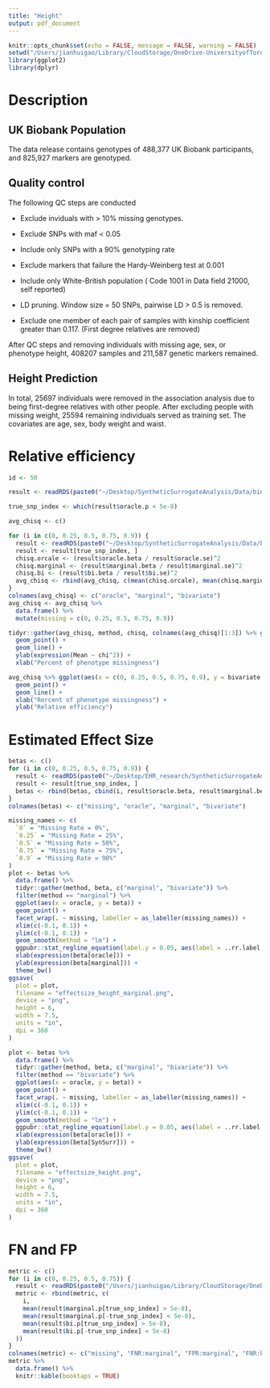 ```yaml
---
title: "Height"
output: pdf_document
---
```


```r
knitr::opts_chunk$set(echo = FALSE, message = FALSE, warning = FALSE)
setwd("/Users/jianhuigao/Library/CloudStorage/OneDrive-UniversityofToronto/EHR_research/SyntheticSurrogateAnalysis/Data/")
library(ggplot2)
library(dplyr)
```

# Description
## UK Biobank Population

The data release contains genotypes of 488,377 UK Biobank participants, and 825,927 markers are genotyped.

## Quality control

The following QC steps are conducted

-   Exclude inviduals with \> 10% missing genotypes.

-   Exclude SNPs with maf \< 0.05

-   Include only SNPs with a 90% genotyping rate

-   Exclude markers that failure the Hardy-Weinberg test at 0.001

-   Include only White-British population ( Code 1001 in Data field 21000, self reported)

-   LD pruning. Window size = 50 SNPs, pairwise LD \> 0.5 is removed.

-   Exclude one member of each pair of samples with kinship coefficient greater than 0.117. (First degree relatives are removed)

After QC steps and removing individuals with missing age, sex, or phenotype height, 408207 samples and 211,587 genetic markers remained.

## Height Prediction
In total, 25697 individuals were removed in the association analysis due to being first-degree relatives with other people. After excluding people with missing weight, 25594 remaining individuals served as training set. The covariates are age, sex, body weight and waist. 

# Relative efficiency
```r
id <- 50

result <- readRDS(paste0("~/Desktop/SyntheticSurrogateAnalysis/Data/binormal_field=", id, "_nmissing=", 0, ".rds"))

true_snp_index <- which(result$oracle.p < 5e-8)

avg_chisq <- c()

for (i in c(0, 0.25, 0.5, 0.75, 0.9)) {
  result <- readRDS(paste0("~/Desktop/SyntheticSurrogateAnalysis/Data/binormal_field=", id, "_nmissing=", i, ".rds"))
  result <- result[true_snp_index, ]
  chisq.orcale <- (result$oracle.beta / result$oracle.se)^2
  chisq.marginal <- (result$marginal.beta / result$marginal.se)^2
  chisq.bi <- (result$bi.beta / result$bi.se)^2
  avg_chisq <- rbind(avg_chisq, c(mean(chisq.orcale), mean(chisq.marginal), mean(chisq.bi)))
}
colnames(avg_chisq) <- c("oracle", "marginal", "bivariate")
avg_chisq <- avg_chisq %>%
  data.frame() %>%
  mutate(missing = c(0, 0.25, 0.5, 0.75, 0.9))

tidyr::gather(avg_chisq, method, chisq, colnames(avg_chisq)[1:3]) %>% ggplot(aes(x = missing, y = chisq, group = method, color = method)) +
  geom_point() +
  geom_line() +
  ylab(expression(Mean ~ chi^2)) +
  xlab("Percent of phenotype missingness")

avg_chisq %>% ggplot(aes(x = c(0, 0.25, 0.5, 0.75, 0.9), y = bivariate / marginal)) +
  geom_point() +
  geom_line() +
  xlab("Rercent of phenotype missingness") +
  ylab("Relative efficiency")
```

# Estimated Effect Size
```r
betas <- c()
for (i in c(0, 0.25, 0.5, 0.75, 0.9)) {
  result <- readRDS(paste0("~/Desktop/EHR_research/SyntheticSurrogateAnalysis/Data/binormal_field=", id, "_nmissing=", i, ".rds"))
  result <- result[true_snp_index, ]
  betas <- rbind(betas, cbind(i, result$oracle.beta, result$marginal.beta, result$bi.beta))
}
colnames(betas) <- c("missing", "oracle", "marginal", "bivariate")

missing_names <- c(
  `0` = "Missing Rate = 0%",
  `0.25` = "Missing Rate = 25%",
  `0.5` = "Missing Rate = 50%",
  `0.75` = "Missing Rate = 75%",
  `0.9` = "Missing Rate = 90%"
)
plot <- betas %>%
  data.frame() %>%
  tidyr::gather(method, beta, c("marginal", "bivariate")) %>%
  filter(method == "marginal") %>%
  ggplot(aes(x = oracle, y = beta)) +
  geom_point() +
  facet_wrap(. ~ missing, labeller = as_labeller(missing_names)) +
  xlim(c(-0.1, 0.1)) +
  ylim(c(-0.1, 0.1)) +
  geom_smooth(method = "lm") +
  ggpubr::stat_regline_equation(label.y = 0.05, aes(label = ..rr.label..)) +
  xlab(expression(beta[oracle])) +
  ylab(expression(beta[marginal])) +
  theme_bw()
ggsave(
  plot = plot,
  filename = "effectsize_height_marginal.png",
  device = "png",
  height = 6,
  width = 7.5,
  units = "in",
  dpi = 360
)

plot <- betas %>%
  data.frame() %>%
  tidyr::gather(method, beta, c("marginal", "bivariate")) %>%
  filter(method == "bivariate") %>%
  ggplot(aes(x = oracle, y = beta)) +
  geom_point() +
  facet_wrap(. ~ missing, labeller = as_labeller(missing_names)) +
  xlim(c(-0.1, 0.1)) +
  ylim(c(-0.1, 0.1)) +
  geom_smooth(method = "lm") +
  ggpubr::stat_regline_equation(label.y = 0.05, aes(label = ..rr.label..)) +
  xlab(expression(beta[oracle])) +
  ylab(expression(beta[SynSurr])) +
  theme_bw()
ggsave(
  plot = plot,
  filename = "effectsize_height.png",
  device = "png",
  height = 6,
  width = 7.5,
  units = "in",
  dpi = 360
)
```

# FN and FP
```r
metric <- c()
for (i in c(0, 0.25, 0.5, 0.75)) {
  result <- readRDS(paste0("/Users/jianhuigao/Library/CloudStorage/OneDrive-UniversityofToronto/EHR_research/SyntheticSurrogateAnalysis/Data/binormal_field=", id, "_nmissing=", i, ".rds"))
  metric <- rbind(metric, c(
    i,
    mean(result$marginal.p[true_snp_index] > 5e-8),
    mean(result$marginal.p[-true_snp_index] < 5e-8),
    mean(result$bi.p[true_snp_index] > 5e-8),
    mean(result$bi.p[-true_snp_index] < 5e-8)
  ))
}
colnames(metric) <- c("missing", "FNR:marginal", "FPR:marginal", "FNR:binormal", "FPR:binormal")
metric %>%
  data.frame() %>%
  knitr::kable(booktaps = TRUE)
```
